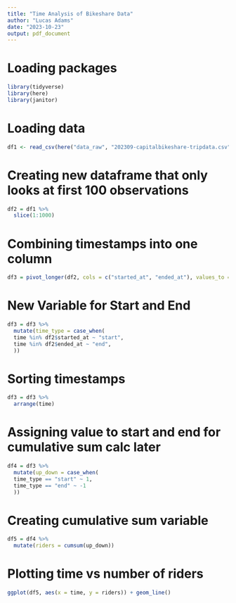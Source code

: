 ```yaml
---
title: "Time Analysis of Bikeshare Data"
author: "Lucas Adams"
date: "2023-10-23"
output: pdf_document
---
```

# Loading packages
```r
library(tidyverse)
library(here)
library(janitor)
```

# Loading data
```r
df1 <- read_csv(here("data_raw", "202309-capitalbikeshare-tripdata.csv"))
```

# Creating new dataframe that only looks at first 100 observations
```r
df2 = df1 %>%
  slice(1:1000)
```

# Combining timestamps into one column
```r
df3 = pivot_longer(df2, cols = c("started_at", "ended_at"), values_to = "time")
```

# New Variable for Start and End
```r
df3 = df3 %>%
  mutate(time_type = case_when(
  time %in% df2$started_at ~ "start",       
  time %in% df2$ended_at ~ "end",       
  ))
```

# Sorting timestamps
```r
df3 = df3 %>%
  arrange(time)
```

# Assigning value to start and end for cumulative sum calc later
```r
df4 = df3 %>%
  mutate(up_down = case_when(
  time_type == "start" ~ 1,
  time_type == "end" ~ -1
  ))
```

# Creating cumulative sum variable
```r
df5 = df4 %>%
  mutate(riders = cumsum(up_down))
```

# Plotting time vs number of riders
```r
ggplot(df5, aes(x = time, y = riders)) + geom_line()
```


